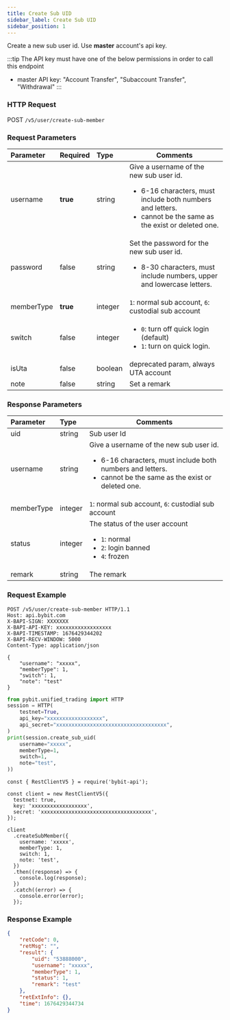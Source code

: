 ```yaml
---
title: Create Sub UID
sidebar_label: Create Sub UID
sidebar_position: 1
---
```

Create a new sub user id. Use **master** account's api key.

:::tip
The API key must have one of the below permissions in order to call this endpoint
* master API key: "Account Transfer", "Subaccount Transfer", "Withdrawal"
:::

### HTTP Request
POST `/v5/user/create-sub-member`

### Request Parameters
| Parameter | Required | Type | Comments|
|:----- |:-------|:-----|------ |
|username |<b>true</b> |string |Give a username of the new sub user id. <ul><li>6-16 characters, must include both numbers and letters.</li><li>cannot be the same as the exist or deleted one.</li> </ul>|
|password |false |string |Set the password for the new sub user id. <ul><li>8-30 characters, must include numbers, upper and lowercase letters.</li></ul>|
|memberType |<b>true</b> |integer |`1`: normal sub account, `6`: custodial sub account|
|switch |false |integer |<ul><li> `0`: turn off quick login (default)</li><li>  `1`: turn on quick login.</li></ul>|
|isUta |false |boolean |deprecated param, always UTA account|
|note |false |string |Set a remark |

### Response Parameters
| Parameter | Type | Comments|
|:----- |:-----|----- |
|uid |string |Sub user Id |
|username |string |Give a username of the new sub user id. <ul><li>6-16 characters, must include both numbers and letters.</li><li>cannot be the same as the exist or deleted one.</li></ul>|
|memberType |integer |`1`: normal sub account, `6`: custodial sub account|
|status |integer |The status of the user account<ul><li>`1`: normal</li><li>`2`: login banned</li><li>`4`: frozen </li></ul>|
|remark |string |The remark |

### Request Example

<Tabs groupId="programming-languages">
<TabItem value="http" label="HTTP">

```http
POST /v5/user/create-sub-member HTTP/1.1
Host: api.bybit.com
X-BAPI-SIGN: XXXXXXX
X-BAPI-API-KEY: xxxxxxxxxxxxxxxxxx
X-BAPI-TIMESTAMP: 1676429344202
X-BAPI-RECV-WINDOW: 5000
Content-Type: application/json

{
    "username": "xxxxx",
    "memberType": 1,
    "switch": 1,
    "note": "test"
}
```

</TabItem>
<TabItem value="python" label="Python">

```python
from pybit.unified_trading import HTTP
session = HTTP(
    testnet=True,
    api_key="xxxxxxxxxxxxxxxxxx",
    api_secret="xxxxxxxxxxxxxxxxxxxxxxxxxxxxxxxxxxxx",
)
print(session.create_sub_uid(
    username="xxxxx",
    memberType=1,
    switch=1,
    note="test",
))
```

</TabItem>

<TabItem value="Node" label="Node.js">

```n4js
const { RestClientV5 } = require('bybit-api');

const client = new RestClientV5({
  testnet: true,
  key: 'xxxxxxxxxxxxxxxxxx',
  secret: 'xxxxxxxxxxxxxxxxxxxxxxxxxxxxxxxxxxxx',
});

client
  .createSubMember({
    username: 'xxxxx',
    memberType: 1,
    switch: 1,
    note: 'test',
  })
  .then((response) => {
    console.log(response);
  })
  .catch((error) => {
    console.error(error);
  });
```

</TabItem>
</Tabs>

### Response Example

```json
{
    "retCode": 0,
    "retMsg": "",
    "result": {
        "uid": "53888000",
        "username": "xxxxx",
        "memberType": 1,
        "status": 1,
        "remark": "test"
    },
    "retExtInfo": {},
    "time": 1676429344734
}
```
